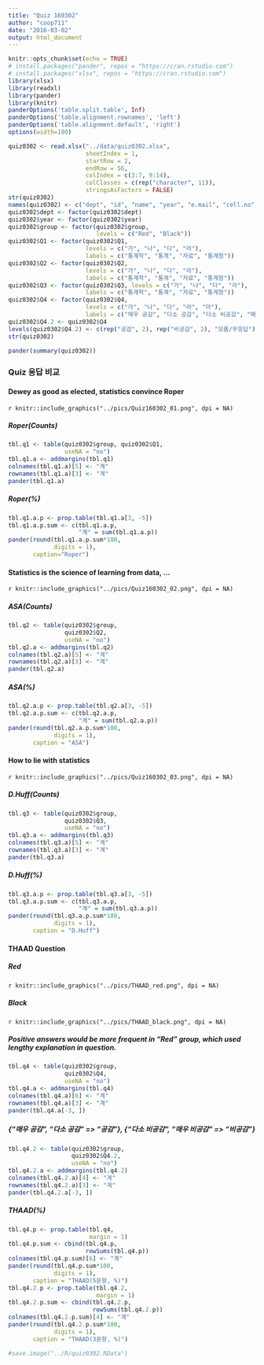 ```yaml
---
title: "Quiz 160302"
author: "coop711"
date: "2016-03-02"
output: html_document
---
```


```r
knitr::opts_chunk$set(echo = TRUE)
# install.packages("pander", repos = "https://cran.rstudio.com")
# install.packages("xlsx", repos = "https://cran.rstudio.com")
library(xlsx)
library(readxl)
library(pander)
library(knitr)
panderOptions('table.split.table', Inf)
panderOptions('table.alignment.rownames', 'left')
panderOptions('table.alignment.default', 'right')
options(width=180)
```

```r
quiz0302 <- read.xlsx("../data/quiz0302.xlsx", 
                      sheetIndex = 1, 
                      startRow = 2, 
                      endRow = 56, 
                      colIndex = c(3:7, 9:14), 
                      colClasses = c(rep("character", 11)), 
                      stringsAsFactors = FALSE)
str(quiz0302)
names(quiz0302) <- c("dept", "id", "name", "year", "e.mail", "cell.no", "Q1", "Q2", "Q3", "Q4", "group")
quiz0302$dept <- factor(quiz0302$dept)
quiz0302$year <- factor(quiz0302$year)
quiz0302$group <- factor(quiz0302$group, 
                         levels = c("Red", "Black"))
quiz0302$Q1 <- factor(quiz0302$Q1, 
                      levels = c("가", "나", "다", "라"), 
                      labels = c("통계학", "통계", "자료", "통계청"))
quiz0302$Q2 <- factor(quiz0302$Q2, 
                      levels = c("가", "나", "다", "라"), 
                      labels = c("통계학", "통계", "자료", "통계청"))
quiz0302$Q3 <- factor(quiz0302$Q3, levels = c("가", "나", "다", "라"), 
                      labels = c("통계학", "통계", "자료", "통계청"))
quiz0302$Q4 <- factor(quiz0302$Q4, 
                      levels = c("가", "나", "다", "라", "마"), 
                      labels = c("매우 공감", "다소 공감", "다소 비공감", "매우 비공감", "모름/무응답"))
quiz0302$Q4.2 <- quiz0302$Q4
levels(quiz0302$Q4.2) <- c(rep("공감", 2), rep("비공감", 2), "모름/무응답")
str(quiz0302)
```

```r
pander(summary(quiz0302))
```

### Quiz 응답 비교

#### Dewey as good as elected, statistics convince Roper

`r knitr::include_graphics("../pics/Quiz160302_01.png", dpi = NA)`

##### Roper(Counts) 

```r
tbl.q1 <- table(quiz0302$group, quiz0302$Q1, 
                useNA = "no")
tbl.q1.a <- addmargins(tbl.q1)
colnames(tbl.q1.a)[5] <- "계"
rownames(tbl.q1.a)[3] <- "계"
pander(tbl.q1.a)
```

##### Roper(%)

```r
tbl.q1.a.p <- prop.table(tbl.q1.a[3, -5])
tbl.q1.a.p.sum <- c(tbl.q1.a.p, 
                    "계" = sum(tbl.q1.a.p))
pander(round(tbl.q1.a.p.sum*100, 
             digits = 1), 
       caption="Roper")
```

#### Statistics is the science of learning from data, ...

`r knitr::include_graphics("../pics/Quiz160302_02.png", dpi = NA)`

##### ASA(Counts) 

```r
tbl.q2 <- table(quiz0302$group, 
                quiz0302$Q2, 
                useNA = "no")
tbl.q2.a <- addmargins(tbl.q2)
colnames(tbl.q2.a)[5] <- "계"
rownames(tbl.q2.a)[3] <- "계"
pander(tbl.q2.a)
```

##### ASA(%)

```r
tbl.q2.a.p <- prop.table(tbl.q2.a[3, -5])
tbl.q2.a.p.sum <- c(tbl.q2.a.p, 
                    "계" = sum(tbl.q2.a.p))
pander(round(tbl.q2.a.p.sum*100,
             digits = 1), 
       caption = "ASA")
```

#### How to lie with statistics

`r knitr::include_graphics("../pics/Quiz160302_03.png", dpi = NA)`

##### D.Huff(Counts) 

```r
tbl.q3 <- table(quiz0302$group, 
                quiz0302$Q3, 
                useNA = "no")
tbl.q3.a <- addmargins(tbl.q3)
colnames(tbl.q3.a)[5] <- "계"
rownames(tbl.q3.a)[3] <- "계"
pander(tbl.q3.a)
```

##### D.Huff(%)

```r
tbl.q3.a.p <- prop.table(tbl.q3.a[3, -5])
tbl.q3.a.p.sum <- c(tbl.q3.a.p, 
                    "계" = sum(tbl.q3.a.p))
pander(round(tbl.q3.a.p.sum*100, 
             digits = 1), 
       caption = "D.Huff")
```

#### THAAD Question

##### Red

`r knitr::include_graphics("../pics/THAAD_red.png", dpi = NA)`

##### Black

`r knitr::include_graphics("../pics/THAAD_black.png", dpi = NA)`

##### Positive answers would be more frequent in "Red" group, which used lengthy explanation in question.

```r
tbl.q4 <- table(quiz0302$group, 
                quiz0302$Q4, 
                useNA = "no")
tbl.q4.a <- addmargins(tbl.q4)
colnames(tbl.q4.a)[6] <- "계"
rownames(tbl.q4.a)[3] <- "계"
pander(tbl.q4.a[-3, ])
```

##### {"매우 공감", "다소 공감" => "공감"}, {"다소 비공감", "매우 비공감" => "비공감"}

```r
tbl.q4.2 <- table(quiz0302$group, 
                  quiz0302$Q4.2, 
                  useNA = "no")
tbl.q4.2.a <- addmargins(tbl.q4.2)
colnames(tbl.q4.2.a)[4] <- "계"
rownames(tbl.q4.2.a)[3] <- "계"
pander(tbl.q4.2.a[-3, ])
```

##### THAAD(%)

```r
tbl.q4.p <- prop.table(tbl.q4, 
                       margin = 1)
tbl.q4.p.sum <- cbind(tbl.q4.p, 
                      rowSums(tbl.q4.p))
colnames(tbl.q4.p.sum)[6] <- "계"
pander(round(tbl.q4.p.sum*100, 
             digits = 1), 
       caption = "THAAD(5문항, %)")
tbl.q4.2.p <- prop.table(tbl.q4.2, 
                         margin = 1)
tbl.q4.2.p.sum <- cbind(tbl.q4.2.p, 
                        rowSums(tbl.q4.2.p))
colnames(tbl.q4.2.p.sum)[4] <- "계"
pander(round(tbl.q4.2.p.sum*100, 
             digits = 1), 
       caption = "THAAD(3문항, %)")
```

```r
#save.image("../R/quiz0302.RData")
```